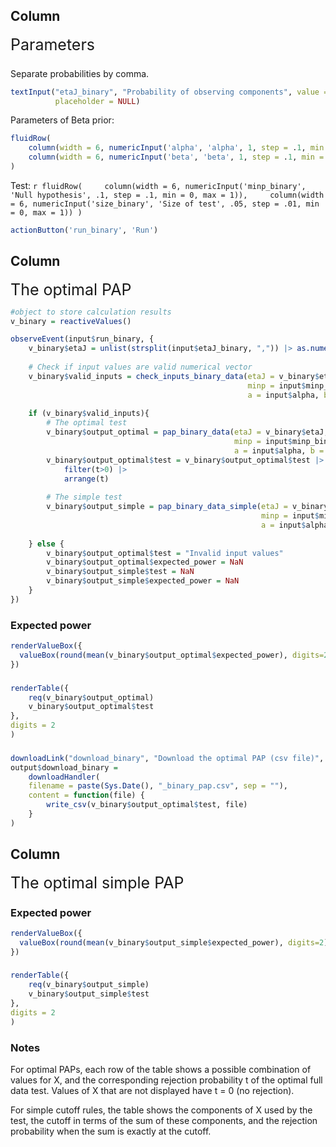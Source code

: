 Column {data-width=300}
-------------------------------------

<font style="font-size: 25px">Parameters </font> 
    
###
    
Separate probabilities by comma.
```r
textInput("etaJ_binary", "Probability of observing components", value = "0.9,0.5", width = NULL,
          placeholder = NULL)
```


Parameters of Beta prior:
```r
fluidRow(
    column(width = 6, numericInput('alpha', 'alpha', 1, step = .1, min = 0)),
    column(width = 6, numericInput('beta', 'beta', 1, step = .1, min = 0))
)
```

Test:
    ```r
fluidRow(
    column(width = 6, numericInput('minp_binary', 'Null hypothesis', .1, step = .1, min = 0, max = 1)),
    column(width = 6, numericInput('size_binary', 'Size of test', .05, step = .01, min = 0, max = 1))
)
```



```r
actionButton('run_binary', 'Run')
```





Column {data-width=350}
-------------------------------------
    
<font style="font-size: 25px">The optimal PAP</font>     
    
```r
#object to store calculation results
v_binary = reactiveValues()

observeEvent(input$run_binary, {
    v_binary$etaJ = unlist(strsplit(input$etaJ_binary, ",")) |> as.numeric()
    
    # Check if input values are valid numerical vector
    v_binary$valid_inputs = check_inputs_binary_data(etaJ = v_binary$etaJ,
                                                     minp = input$minp_binary, size = input$size_binary,
                                                     a = input$alpha, b = input$beta)
    
    if (v_binary$valid_inputs){ 
        # The optimal test
        v_binary$output_optimal = pap_binary_data(etaJ = v_binary$etaJ,
                                                  minp = input$minp_binary, size = input$size_binary,
                                                  a = input$alpha, b = input$beta) 
        v_binary$output_optimal$test = v_binary$output_optimal$test |>
            filter(t>0) |>
            arrange(t)
        
        # The simple test
        v_binary$output_simple = pap_binary_data_simple(etaJ = v_binary$etaJ,
                                                        minp = input$minp_binary, size = input$size_binary,
                                                        a = input$alpha, b = input$beta)
        
    } else {
        v_binary$output_optimal$test = "Invalid input values"
        v_binary$output_optimal$expected_power = NaN
        v_binary$output_simple$test = NaN
        v_binary$output_simple$expected_power = NaN
    }
})
```


### Expected power {data-height=75}

```r
renderValueBox({
  valueBox(round(mean(v_binary$output_optimal$expected_power), digits=2))
})
```

###
```r
renderTable({
    req(v_binary$output_optimal)
    v_binary$output_optimal$test
},
digits = 2
)
```




### {data-height=75}

```r
downloadLink("download_binary", "Download the optimal PAP (csv file)", style = "font-size: 20px;")
output$download_binary = 
    downloadHandler(
    filename = paste(Sys.Date(), "_binary_pap.csv", sep = ""),
    content = function(file) {
        write_csv(v_binary$output_optimal$test, file)
    }
)
```

Column {data-width=350}
-------------------------------------

<font style="font-size: 25px">The optimal simple PAP</font> 

### Expected power {data-height=75}

```r
renderValueBox({
  valueBox(round(mean(v_binary$output_simple$expected_power), digits=2))
})
```

### {data-height=400}
```r
renderTable({
    req(v_binary$output_simple)
    v_binary$output_simple$test
},
digits = 2
)
```



### Notes

For optimal PAPs, each row of the table shows a possible combination of values for X, and the corresponding rejection probability t of the optimal full data test.
Values of X that are not displayed have t = 0 (no rejection).

For simple cutoff rules, the table shows the components of X used by the test, the cutoff in terms of the sum of these components, and the rejection probability when the sum is exactly at the cutoff.
